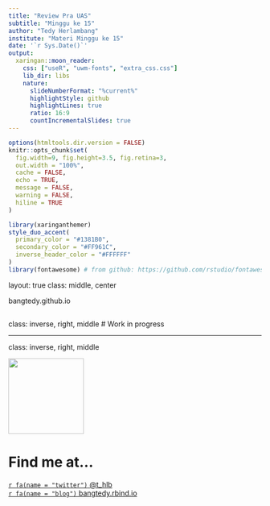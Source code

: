 ```yaml
---
title: "Review Pra UAS"
subtitle: "Minggu ke 15"
author: "Tedy Herlambang"
institute: "Materi Minggu ke 15"
date: '`r Sys.Date()`'
output:
  xaringan::moon_reader:
    css: ["useR", "uwm-fonts", "extra_css.css"]
    lib_dir: libs
    nature:
      slideNumberFormat: "%current%"
      highlightStyle: github
      highlightLines: true
      ratio: 16:9
      countIncrementalSlides: true
---
```

```r
options(htmltools.dir.version = FALSE)
knitr::opts_chunk$set(
  fig.width=9, fig.height=3.5, fig.retina=3,
  out.width = "100%",
  cache = FALSE,
  echo = TRUE,
  message = FALSE, 
  warning = FALSE,
  hiline = TRUE
)
```

```r
library(xaringanthemer)
style_duo_accent(
  primary_color = "#1381B0",
  secondary_color = "#FF961C",
  inverse_header_color = "#FFFFFF"
)
library(fontawesome) # from github: https://github.com/rstudio/fontawesome
```
layout: true
class: middle, center
  
<div class="my-footer"><span>bangtedy.github.io</span></div>

<!-- this adds the link footer to all slides, depends on my-footer class in css-->
---
class: inverse, right, middle
# Work in progress

---
class: inverse, right, middle

<img class= "circle" src="https://github.com/bangtedy.png" width="150px"/>

# Find me at...

[`r fa(name = "twitter")` @t_hlb](http://twitter.com/t_hlb)  
[`r fa(name = "blog")` bangtedy.rbind.io](https://bangtedy.rbind.io)
